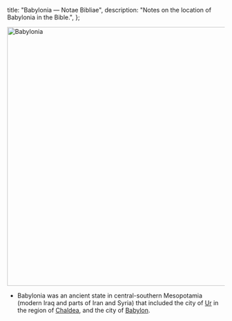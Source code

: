   title: "Babylonia — Notae Bibliae",
  description: "Notes on the location of Babylonia in the Bible.",
};

<Initial text="Babylonia"/>

<Image
  className="sepia rounded"
  src="/places/babylonia.jpg"
  alt="Babylonia"
  width="600"
  height="600"
/>

- Babylonia was an ancient state in central-southern Mesopotamia (modern Iraq and parts of Iran and Syria) that included the city of [Ur](/places/old-testament/genesis/ur) in the region of [Chaldea](/places/old-testament/genesis/chaldea), and the city of [Babylon](/places/old-testament/genesis/babylon).
